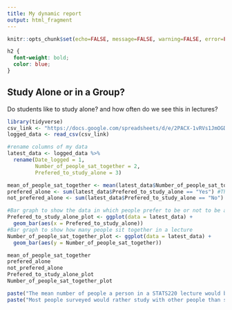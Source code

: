 ---
title: My dynamic report
output: html_fragment
---

```{r setup, include=FALSE}
knitr::opts_chunk$set(echo=FALSE, message=FALSE, warning=FALSE, error=FALSE)

```

```{css}
h2 {
  font-weight: bold;
  color: blue;
}
```

## Study Alone or in a Group?

Do students like to study alone? and how often do we see this in lectures?

```{r}
library(tidyverse)
csv_link <- "https://docs.google.com/spreadsheets/d/e/2PACX-1vRVs1JmOGD06PfK0GSsq6bTHz8wplGj4GyBW1aqqGec4HRc5YC8EDJndma8cw0KNCZJxC79WpV5V9Wd/pub?gid=230916538&single=true&output=csv"
logged_data <- read_csv(csv_link)

#rename columns of my data
latest_data <- logged_data %>%
  rename(Date_logged = 1,
         Number_of_people_sat_together = 2,
         Prefered_to_study_alone = 3)

mean_of_people_sat_together <- mean(latest_data$Number_of_people_sat_together) #the average amount of people sat together in a group
prefered_alone <- sum(latest_data$Prefered_to_study_alone == "Yes") #The amount of people that prefer to be alone
not_prefered_alone <- sum(latest_data$Prefered_to_study_alone == "No") #The amount of people that prefer not to be alone

#Bar graph to show the data in which people prefer to be or not to be alone
Prefered_to_study_alone_plot <- ggplot(data = latest_data) +
  geom_bar(aes(x = Prefered_to_study_alone))
#Bar graph to show how many people sit together in a lecture
Number_of_people_sat_together_plot <- ggplot(data = latest_data) +
  geom_bar(aes(y = Number_of_people_sat_together))

mean_of_people_sat_together
prefered_alone
not_prefered_alone
Prefered_to_study_alone_plot
Number_of_people_sat_together_plot

paste("The mean number of people a person in a STATS220 lecture would be sitting with is", mean_of_people_sat_together, ".")
paste("Most people surveyed would rather study with other people than study alone, as shown,", not_prefered_alone, "people perfered not to be alone, while", prefered_alone, "perfered to be alone.")
```


